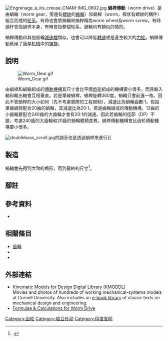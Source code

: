 [[File:Engrenage_à_vis_creuse_CNAM-IMG_0602.jpg|thumb]]
'''蝸桿傳動'''（worm drive）是由蝸輪（worm gear，旁邊有[[螺紋|螺紋]]的[[齒輪|齒輪]]）和蝸桿（worm，桿狀有螺紋的構件）組合而成的[[轮系|轮系]]。有時也會將蝸輪和蝸桿稱為worm wheel及worm screw。有時蝸杆會指蝸桿本身，有時會指整個轮系，蝸輪也有類似的情形。

蝸桿傳動和其他齒輪[[減速機|減速機]]類似，也會可以降低[[每分鐘轉速|轉速]]或是產生較大的[[力矩|力矩]]。蝸桿傳動應用了[[简单机械|简单机械]]中的[[螺旋_(簡單機械)|螺旋]]。
== 說明 ==
[[File:Worm_Gear.gif|thumb]]

由蝸桿和蝸輪組成的[[傳動輪|傳動機構]]其尺寸會比平面[[齿轮|齿轮]]組成的機構要小很多，而且輸入軸和輸出軸會互相垂直。若是單線蝸桿，蝸桿旋轉360度，蝸輪只會前進一格。因此不管蝸桿的大小如何（先不考慮實際的工程限制），減速比為蝸輪齒數:1。假設單線蝸桿配合20齒的蝸輪，其減速比為20:1。若是齒輪組成的傳動機構，12齒的小齒輪要配合240齒的大齒輪才會有20:1的減速。因此若齒輪的徑節（DP）不變，考慮240齒的大齒輪和20齒的蝸輪體積差異，蝸桿傳動機構會比齿轮傳動機構要小很多。

[[Image:doublebass_scroll.jpg|thumb]]的調音也是透過蝸桿來進行]]
==製造==
蝸輪會先{{le|齒槽粗加工|gashing|粗加工}}得到大致的齒形，再{{le|滾齒|hobbing}}到最終的尺寸<ref name="oberg">{{harvnb|Oberg|1920|pp=213–214}}.</ref>。

==腳註==
{{reflist}}

==參考資料==
*{{Cite document | last = Oberg | first = Erik | title = Spiral and worm gearing | publisher = The Industrial Press | year = 1920 | url = https://archive.org/details/spiralwormgearin00oberrich | ref = harv}}

==相關條目==
*[[齒輪|齒輪]]
*{{le|齒輪相關名詞|List of gear nomenclature}}
*{{le|Slewing drive|Slewing drive}}

==外部連結==
{{commons category|Worm gears}}
*[http://kmoddl.library.cornell.edu/index.php Kinematic Models for Design Digital Library (KMODDL)] {{Wayback|url=http://kmoddl.library.cornell.edu/index.php |date=20090707023112 }}<br /> Movies and photos of hundreds of working mechanical-systems models at Cornell University. Also includes an [http://kmoddl.library.cornell.edu/e-books.php e-book library] {{Wayback|url=http://kmoddl.library.cornell.edu/e-books.php |date=20090726130838 }} of classic texts on mechanical design and engineering.
* [http://www.roymech.co.uk/Useful_Tables/Drive/Worm_Gears.html Formulae & Calculations for Worm Drive]{{Dead link|date=2019年11月 |bot=InternetArchiveBot |fix-attempted=yes }}

{{齒輪}}
{{技術小作品}}
[[Category:齿轮|Category:齿轮]]
[[Category:啮合传动|Category:啮合传动]]
[[Category:印度发明|Category:印度发明]]